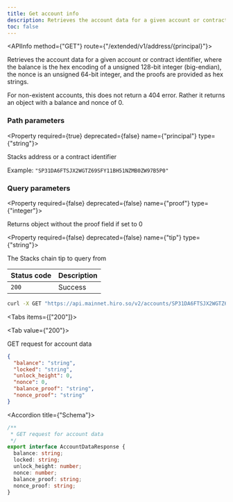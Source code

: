 ```yaml
---
title: Get account info
description: Retrieves the account data for a given account or contract identifier.
toc: false
---
```




<Root>

<API>

<APIInfo method={"GET"} route={"/extended/v1/address/{principal}"}>

Retrieves the account data for a given account or contract identifier, where the balance is the hex encoding of a unsigned 128-bit integer (big-endian), the nonce is an unsigned 64-bit integer, and the proofs are provided as hex strings.

For non-existent accounts, this does not return a 404 error. Rather it returns an object with a balance and nonce of 0.


### Path parameters

<Property required={true} deprecated={false} name={"principal"} type={"string"}>

Stacks address or a contract identifier

<span>Example:  `"SP31DA6FTSJX2WGTZ69SFY11BH51NZMB0ZW97B5P0"`</span>

</Property>

### Query parameters

<Property required={false} deprecated={false} name={"proof"} type={"integer"}>

Returns object without the proof field if set to 0

</Property>

<Property required={false} deprecated={false} name={"tip"} type={"string"}>

The Stacks chain tip to query from

</Property>

| Status code | Description |
| :----------- | :----------- |
| `200` | Success |

</APIInfo>

<APIExample>

```bash title="Terminal"
curl -X GET "https://api.mainnet.hiro.so/v2/accounts/SP31DA6FTSJX2WGTZ69SFY11BH51NZMB0ZW97B5P0"
```

<Tabs items={["200"]}>

<Tab value={"200"}>

GET request for account data

```json title="Example response"
{
  "balance": "string",
  "locked": "string",
  "unlock_height": 0,
  "nonce": 0,
  "balance_proof": "string",
  "nonce_proof": "string"
}
```

<Accordions>

<Accordion title={"Schema"}>

```ts
/**
 * GET request for account data
 */
export interface AccountDataResponse {
  balance: string;
  locked: string;
  unlock_height: number;
  nonce: number;
  balance_proof: string;
  nonce_proof: string;
}

```

</Accordion>

</Accordions>

</Tab>

</Tabs>

</APIExample>

</API>

</Root>
